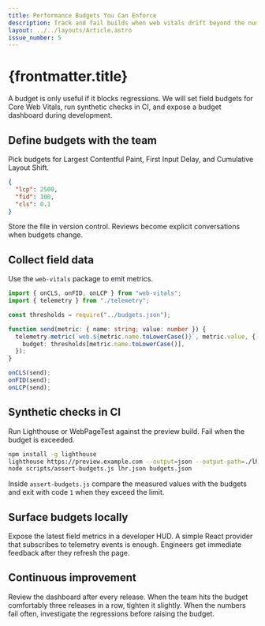 ```yaml
---
title: Performance Budgets You Can Enforce
description: Track and fail builds when web vitals drift beyond the numbers you promised.
layout: ../../layouts/Article.astro
issue_number: 5
---
```



# {frontmatter.title}

<FancyParagraph>
A budget is only useful if it blocks regressions. We will set field budgets for Core Web Vitals, run
synthetic checks in CI, and expose a budget dashboard during development.
</FancyParagraph>

## Define budgets with the team

Pick budgets for Largest Contentful Paint, First Input Delay, and Cumulative Layout Shift.

```json
{
  "lcp": 2500,
  "fid": 100,
  "cls": 0.1
}
```

Store the file in version control. Reviews become explicit conversations when budgets change.

## Collect field data

Use the `web-vitals` package to emit metrics.

```ts
import { onCLS, onFID, onLCP } from "web-vitals";
import { telemetry } from "./telemetry";

const thresholds = require("../budgets.json");

function send(metric: { name: string; value: number }) {
  telemetry.metric(`web.${metric.name.toLowerCase()}`, metric.value, {
    budget: thresholds[metric.name.toLowerCase()],
  });
}

onCLS(send);
onFID(send);
onLCP(send);
```

## Synthetic checks in CI

Run Lighthouse or WebPageTest against the preview build. Fail when the budget is exceeded.

```bash
npm install -g lighthouse
lighthouse https://preview.example.com --output=json --output-path=./lhr.json
node scripts/assert-budgets.js lhr.json budgets.json
```

Inside `assert-budgets.js` compare the measured values with the budgets and exit with code `1` when they exceed the limit.

## Surface budgets locally

Expose the latest field metrics in a developer HUD. A simple React provider that subscribes to telemetry events is enough. Engineers get immediate feedback after they refresh the page.

## Continuous improvement

Review the dashboard after every release. When the team hits the budget comfortably three releases in a row, tighten it slightly. When the numbers fail often, investigate the regressions before raising the budget.
